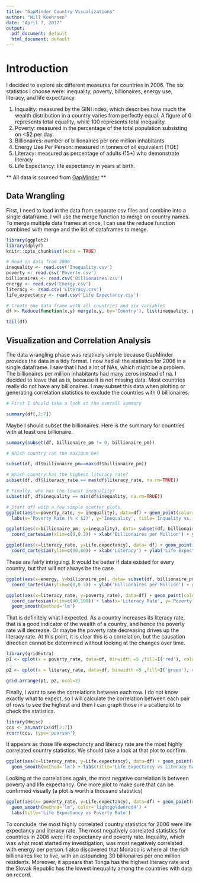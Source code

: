 ```yaml
---
title: "GapMinder Country Visualizations"
author: "Will Koehrsen"
date: "April 7, 2017"
output:
  pdf_document: default
  html_document: default
---
```

# Introduction 

I decided to explore six different measures for countries in 2006.
The six statistics I choose were: inequality, poverty, billionaires, energy use, literacy, and life expectancy. 

1. Inquality: measured by the GINI index, which describes how much the wealth distribution in a country varies from perfectly equal. A figure of 0 represents total equality, while 100 represents total inequality.
2. Poverty: measured in the percentage of the total population subsisting on <$2 per day. 
3. Billionaires: number of billionairies per one million inhabitants
4. Energy Use Per Person: measured in tonnes of oil equivalent (TOE)
5. Literacy: measured as percentage of adults (15+) who demonstrate literacy
6. Life Expectancy: life expectancy in years at birth. 

** All data is sourced from [GapMinder](http://www.gapminder.org/data/) **

## Data Wrangling 
First, I need to load in the data from separate csv files and combine into a single dataframe. I will use the merge function to merge on country names. To merge multiple data frames at once, I can use the reduce function combined with merge and the list of dataframes to merge. 

```r
library(ggplot2)
library(dplyr)
knitr::opts_chunk$set(echo = TRUE)

# Read in data from 2006
inequality <- read.csv('Inequality.csv')
poverty <- read.csv('Poverty.csv')
billionaires <- read.csv('Billionaires.csv')
energy <- read.csv('Energy.csv')
literacy <- read.csv('Literacy.csv')
life_expectancy <- read.csv('Life Expectancy.csv')

# Create one data frame with all countries and six variables
df <- Reduce(function(x,y) merge(x,y, by='Country'), list(inequality, poverty, energy, literacy, life_expectancy, billionaires))

tail(df)
```
## Visualization and Correlation Analysis

The data wrangling phase was relatively simple because GapMinder provides the data in a tidy format. I now had all the statistics for 2006 in a single dataframe. I saw that I had a lot of NAs, which might be a problem. The billionaires per million inhabitants had many zeros instead of na. I decided to leave that as is, because it is not missing data. Most countries really do not have any billionaires. I may subset this data when plotting or generating correlation statistics to exclude the countries with 0 billionaires. 

```r
# First I should take a look at the overall summary

summary(df[,2:7])
```

Maybe I should subset the billionaires. Here is the summary for countries with at least one billionaire.

```r
summary(subset(df, billionaire_pm != 0, billionaire_pm))

# Which country can the maximum be? 

subset(df, df$billionaire_pm==max(df$billionaire_pm))

# Which country has the highest literacy rate?
subset(df, df$literacy_rate == max(df$literacy_rate, na.rm=TRUE))

# Finally, who has the lowest inequality?
subset(df, df$inequality == min(df$inequality, na.rm=TRUE))
```
```r
# Start off with a few simple scatter plots
ggplot(aes(x=poverty_rate, y= inequality), data=df) + geom_point(color='blue') +
  labs(x='Poverty Rate (% < $2)', y='Inequality', title='Inquality vs. Poverty Rate')

```

``` r
ggplot(aes(x=billionaire_pm, y=inequality), data= subset(df, billionaire_pm != 0)) + geom_point(color='green') + 
  coord_cartesian(xlim=c(0,0.3)) + xlab('Billionaires per Million') + ylab('Inequality') + ggtitle('Inequality vs. Billionaires')
```

```r
ggplot(aes(x=literacy_rate, y=Life.expectancy), data= df) + geom_point(color='green') + 
  coord_cartesian(ylim=c(50,80)) + xlab('Literacy') + ylab('Life Expectancy') + ggtitle('Life Expectancy vs. Literacy') + geom_smooth(method='lm')

```
These are fairly intriguing. It would be better if data existed for every country, but that will not always be the case. 

```r
ggplot(aes(x=energy, y=billionaire_pm), data= subset(df, billionaire_pm != 0)) + geom_point(color='green') + 
  coord_cartesian(ylim=c(0,0.3)) + ylab('Billionaires per Million') + xlab('Energy Use per Person in TOE') + ggtitle('Billionaires per Million vs Energy Use')
```

```r
ggplot(aes(x=literacy_rate, y=poverty_rate), data=df) + geom_point(color='red', lwd = 4) + 
  coord_cartesian(xlim=c(40,100)) + labs(x='Literacy Rate', y='Poverty Rate' ,  title= ' Poverty vs Literacy') + 
  geom_smooth(method='lm')
```

That is definitely what I expected. As a country increases its literacy rate, that is a good indicator of the wealth of a country, and hence the poverty rate will decrease. Or maybe the poverty rate decreasing drives up the literacy rate. At this point, it is clear this is a correlation, but the causation direction cannot be determined without looking at the changes over time. 

```r
library(gridExtra)
p1 <- qplot(x = poverty_rate, data=df, binwidth =5 ,fill=I('red'), color=I('black'), main='Poverty Rate') + scale_x_continuous(breaks=seq(0,100,10)) + xlab('Poverty Rate') + ylab('Count') 

p2 <- qplot(x = literacy_rate, data=df, binwidth =5 ,fill=I('green'), color=I('black'), main='Literacy Rate') + scale_x_continuous(breaks=seq(0,100,10)) + xlab('Literacy Rate') + ylab('Count') 

grid.arrange(p1, p2, ncol=2)
```

Finally, I want to see the correlations between each row. I do not know exactly what to expect, so I will calculate the correlation between each pair of rows to see the highest and then I can graph those in a scatterplot to check the statistics. 

```r
library(Hmisc)
ccs <- as.matrix(df[2:7])
rcorr(ccs, type='pearson')
```
It appears as those life expectancty and literacy rate are the most highly correlated country statistics. We should take a look at that plot to confirm. 


```r
ggplot(aes(x=literacy_rate, y=Life.expectancy), data=df) + geom_point(color='purple') + coord_cartesian(ylim=c(50,80)) + 
  geom_smooth(method='lm') + labs(title='Life Expectancy vs Literacy Rate')

```

Looking at the correlations again, the most negative correlation is between poverty and life expectancy. One more plot to make sure that can be confirmed visually (a plot is worth a thousand statistics) 

```r

ggplot(aes(x= poverty_rate, y=Life.expectancy), data=df) + geom_point(color='red4') + coord_cartesian(ylim=c(50,80)) +
  geom_smooth(method='lm', color='lightgoldenrod4') + 
  labs(title='Life Expectancy vs Poverty Rate')

```

To conclude, the most highly correlated country statistics for 2006 were life expectancy and literacy rate. The most negatively correlated statistics for countries in 2006 were life expectancy and poverty rate. Inquality, which was what most started my investigation, was most negatively correlated with energy per person. I also discovered that Monaco is where all the rich billionaires like to live, with an astounding 30 billionaires per one million residents. Moreover, it appears that Tonga has the highest literacy rate and the Slovak Republic has the lowest inequality among the countries with data on record.
